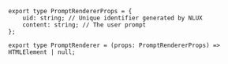 ```tsx
export type PromptRendererProps = {
    uid: string; // Unique identifier generated by NLUX
    content: string; // The user prompt
};

export type PromptRenderer = (props: PromptRendererProps) => HTMLElement | null;
```
